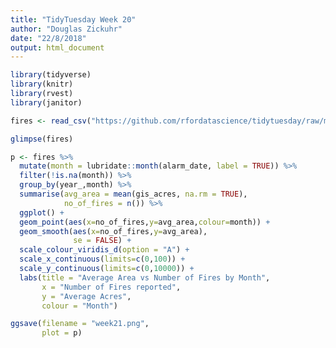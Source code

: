 ```yaml
---
title: "TidyTuesday Week 20"
author: "Douglas Zickuhr"
date: "22/8/2018"
output: html_document
---
```


```r
library(tidyverse)
library(knitr)
library(rvest)
library(janitor)
```

```r
fires <- read_csv("https://github.com/rfordatascience/tidytuesday/raw/master/data/2018-08-21/week21_calfire_frap.csv")
```

```r
glimpse(fires)
```

```r
p <- fires %>%
  mutate(month = lubridate::month(alarm_date, label = TRUE)) %>%
  filter(!is.na(month)) %>%
  group_by(year_,month) %>%
  summarise(avg_area = mean(gis_acres, na.rm = TRUE),
            no_of_fires = n()) %>%
  ggplot() + 
  geom_point(aes(x=no_of_fires,y=avg_area,colour=month)) + 
  geom_smooth(aes(x=no_of_fires,y=avg_area),
              se = FALSE) + 
  scale_colour_viridis_d(option = "A") +
  scale_x_continuous(limits=c(0,100)) + 
  scale_y_continuous(limits=c(0,10000)) + 
  labs(title = "Average Area vs Number of Fires by Month",
       x = "Number of Fires reported",
       y = "Average Acres",
       colour = "Month")

ggsave(filename = "week21.png",
       plot = p)
  
  
```

